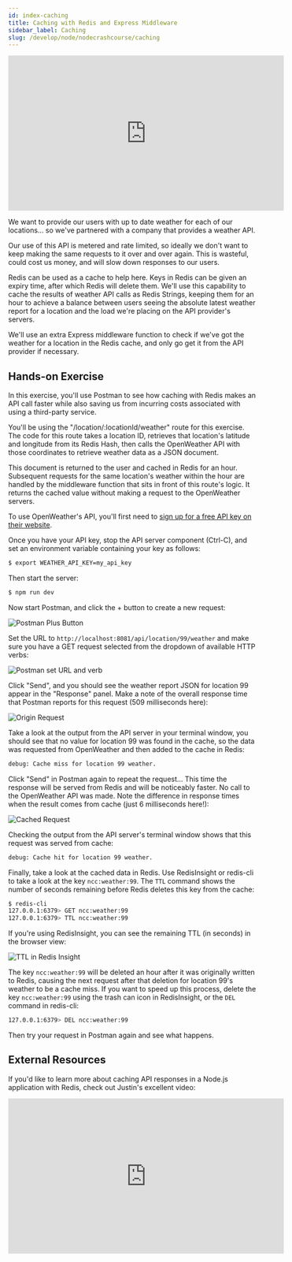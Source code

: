 ```yaml
---
id: index-caching
title: Caching with Redis and Express Middleware
sidebar_label: Caching
slug: /develop/node/nodecrashcourse/caching
---
```



<div class="text--center">
<iframe width="560" height="315" src="https://www.youtube.com/embed/UtB_eHmnz1Y" frameborder="0" allow="accelerometer; autoplay; clipboard-write; encrypted-media; gyroscope; picture-in-picture" allowfullscreen></iframe>
</div>

We want to provide our users with up to date weather for each of our locations… so we've partnered with a company that provides a weather API.

Our use of this API is metered and rate limited, so ideally we don't want to keep making the same requests to it over and over again.  This is wasteful, could cost us money, and will slow down responses to our users.

Redis can be used as a cache to help here.  Keys in Redis can be given an expiry time, after which Redis will delete them.  We'll use this capability to cache the results of weather API calls as Redis Strings, keeping them for an hour to achieve a balance between users seeing the absolute latest weather report for a location and the load we're placing on the API provider's servers.

We'll use an extra Express middleware function to check if we've got the weather for a location in the Redis cache, and only go get it from the API provider if necessary.

## Hands-on Exercise

In this exercise, you'll use Postman to see how caching with Redis makes an API call faster while also saving us from incurring costs associated with using a third-party service.

You'll be using the "/location/:locationId/weather" route for this exercise.  The code for this route takes a location ID, retrieves that location's latitude and longitude from its Redis Hash, then calls the OpenWeather API with those coordinates to retrieve weather data as a JSON document.  

This document is returned to the user and cached in Redis for an hour.  Subsequent requests for the same location's weather within the hour are handled by the middleware function that sits in front of this route's logic.  It returns the cached value without making a request to the OpenWeather servers.

To use OpenWeather's API, you'll first need to [sign up for a free API key on their website](https://home.openweathermap.org/users/sign_up).

Once you have your API key, stop the API server component (Ctrl-C), and set an environment variable containing your key as follows:

```bash
$ export WEATHER_API_KEY=my_api_key
```

Then start the server:

```bash
$ npm run dev
```

Now start Postman, and click the + button to create a new request:

![Postman Plus Button](images/postman_plus_button.png)

Set the URL to `http://localhost:8081/api/location/99/weather` and make sure you have a GET request selected from the dropdown of available HTTP verbs:

![Postman set URL and verb](images/postman_set_url.png)

Click "Send", and you should see the weather report JSON for location 99 appear in the "Response" panel.  Make a note of the overall response time that Postman reports for this request (509 milliseconds here):

![Origin Request](images/postman_origin_request.png)

Take a look at the output from the API server in your terminal window, you should see that no value for location 99 was found in the cache, so the data was requested from OpenWeather and then added to the cache in Redis:

```bash
debug: Cache miss for location 99 weather.
```

Click "Send" in Postman again to repeat the request... This time the response will be served from Redis and will be noticeably faster. No call to the OpenWeather API was made.  Note the difference in response times when the result comes from cache (just 6 milliseconds here!):

![Cached Request](images/postman_cached_request.png)

Checking the output from the API server's terminal window shows that this request was served from cache:

```bash
debug: Cache hit for location 99 weather.
```

Finally, take a look at the cached data in Redis.  Use RedisInsight or redis-cli to take a look at the key `ncc:weather:99`.  The `TTL` command shows the number of seconds remaining before Redis deletes this key from the cache:

```bash
$ redis-cli
127.0.0.1:6379> GET ncc:weather:99
127.0.0.1:6379> TTL ncc:weather:99
```

If you're using RedisInsight, you can see the remaining TTL (in seconds) in the browser view:

![TTL in Redis Insight](images/insight_ttl.png)

The key `ncc:weather:99` will be deleted an hour after it was originally written to Redis, causing the next request after that deletion for location 99's weather to be a cache miss.  If you want to speed up this process, delete the key `ncc:weather:99` using the trash can icon in RedisInsight, or the `DEL` command in redis-cli:

```bash
127.0.0.1:6379> DEL ncc:weather:99
```

Then try your request in Postman again and see what happens.

## External Resources

If you'd like to learn more about caching API responses in a Node.js application with Redis, check out Justin's excellent video:

<div class="text--center">
<iframe width="560" height="315" src="https://www.youtube.com/embed/hRecenOBYlE" frameborder="0" allow="accelerometer; autoplay; clipboard-write; encrypted-media; gyroscope; picture-in-picture" allowfullscreen></iframe>
</div>